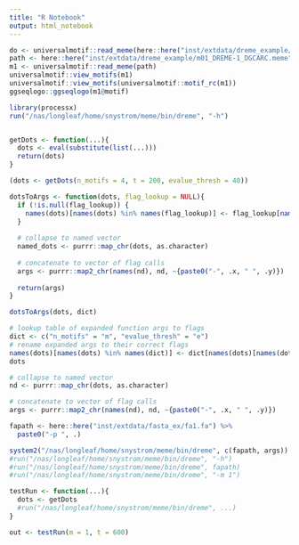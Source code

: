 ```yaml
---
title: "R Notebook"
output: html_notebook
---
```


```r
do <- universalmotif::read_meme(here::here("inst/extdata/dreme_example/dreme.txt"))
path <- here::here("inst/extdata/dreme_example/m01_DREME-1_DGCARC.meme")
m1 <- universalmotif::read_meme(path)
universalmotif::view_motifs(m1)
universalmotif::view_motifs(universalmotif::motif_rc(m1))
ggseqlogo::ggseqlogo(m1@motif)
```
```r
library(processx)
run("/nas/longleaf/home/snystrom/meme/bin/dreme", "-h")
```
```r
```


```r
getDots <- function(...){
  dots <- eval(substitute(list(...)))
  return(dots)
}
```
```r
(dots <- getDots(n_motifs = 4, t = 200, evalue_thresh = 40))

dotsToArgs <- function(dots, flag_lookup = NULL){
  if (!is.null(flag_lookup)) {
    names(dots)[names(dots) %in% names(flag_lookup)] <- flag_lookup[names(dots)[names(dots) %in% names(flag_lookup)]]
  }
  
  # collapse to named vector
  named_dots <- purrr::map_chr(dots, as.character)
  
  # concatenate to vector of flag calls
  args <- purrr::map2_chr(names(nd), nd, ~{paste0("-", .x, " ", .y)})
  
  return(args)
}

dotsToArgs(dots, dict)
```
```r
# lookup table of expanded function args to flags
dict <- c("n_motifs" = "m", "evalue_thresh" = "e")
# rename expanded args to their correct flags
names(dots)[names(dots) %in% names(dict)] <- dict[names(dots)[names(dots) %in% names(dict)]]
dots

# collapse to named vector
nd <- purrr::map_chr(dots, as.character)

# concatenate to vector of flag calls
args <- purrr::map2_chr(names(nd), nd, ~{paste0("-", .x, " ", .y)})

fapath <- here::here("inst/extdata/fasta_ex/fa1.fa") %>% 
  paste0("-p ", .)

system2("/nas/longleaf/home/snystrom/meme/bin/dreme", c(fapath, args))
#run("/nas/longleaf/home/snystrom/meme/bin/dreme", "-h")
#run("/nas/longleaf/home/snystrom/meme/bin/dreme", fapath)
#run("/nas/longleaf/home/snystrom/meme/bin/dreme", "-m 1")
```


```r
testRun <- function(...){
  dots <- getDots
  #run("/nas/longleaf/home/snystrom/meme/bin/dreme", ...)
}


```

```r
out <- testRun(m = 1, t = 600)
```

